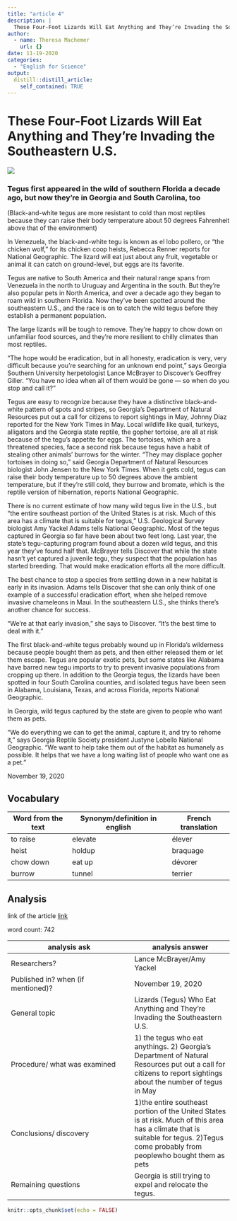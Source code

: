 ```yaml
---
title: "article 4"
description: |
  These Four-Foot Lizards Will Eat Anything and They’re Invading the Southeastern U.S.
author:
  - name: Theresa Machemer
    url: {}
date: 11-19-2020
categories:
  - "English for Science"
output:
  distill::distill_article:
    self_contained: TRUE
---
```


# These Four-Foot Lizards Will Eat Anything and They’re Invading the Southeastern U.S.

![](../image/article 4.jpg)

### Tegus first appeared in the wild of southern Florida a decade ago, but now they’re in Georgia and South Carolina, too
(Black-and-white tegus are more resistant to cold than most reptiles because they can raise their body temperature about 50 degrees Fahrenheit above that of the environment)

In Venezuela, the black-and-white tegu is known as el lobo pollero, or “the chicken wolf,” for its chicken coop heists, Rebecca Renner reports for National Geographic. The lizard will eat just about any fruit, vegetable or animal it can catch on ground-level, but eggs are its favorite.

Tegus are native to South America and their natural range spans from Venezuela in the north to Uruguay and Argentina in the south. But they’re also popular pets in North America, and over a decade ago they began to roam wild in southern Florida. Now they’ve been spotted around the southeastern U.S., and the race is on to catch the wild tegus before they establish a permanent population.

The large lizards will be tough to remove. They’re happy to chow down on unfamiliar food sources, and they’re more resilient to chilly climates than most reptiles.

“The hope would be eradication, but in all honesty, eradication is very, very difficult because you’re searching for an unknown end point,” says Georgia Southern University herpetologist Lance McBrayer to Discover’s Geoffrey Giller. “You have no idea when all of them would be gone — so when do you stop and call it?”

Tegus are easy to recognize because they have a distinctive black-and-white pattern of spots and stripes, so Georgia’s Department of Natural Resources put out a call for citizens to report sightings in May, Johnny Diaz reported for the New York Times in May. Local wildlife like quail, turkeys, alligators and the Georgia state reptile, the gopher tortoise, are all at risk because of the tegu’s appetite for eggs.
The tortoises, which are a threatened species, face a second risk because tegus have a habit of stealing other animals’ burrows for the winter. “They may displace gopher tortoises in doing so,” said Georgia Department of Natural Resources biologist John Jensen to the New York Times.
When it gets cold, tegus can raise their body temperature up to 50 degrees above the ambient temperature, but if they’re still cold, they burrow and bromate, which is the reptile version of hibernation, reports National Geographic.

There is no current estimate of how many wild tegus live in the U.S., but “the entire southeast portion of the United States is at risk. Much of this area has a climate that is suitable for tegus,” U.S. Geological Survey biologist Amy Yackel Adams tells National Geographic.
Most of the tegus captured in Georgia so far have been about two feet long. Last year, the state’s tegu-capturing program found about a dozen wild tegus, and this year they’ve found half that. McBrayer tells Discover that while the state hasn’t yet captured a juvenile tegu, they suspect that the population has started breeding. That would make eradication efforts all the more difficult.

The best chance to stop a species from settling down in a new habitat is early in its invasion. Adams tells Discover that she can only think of one example of a successful eradication effort, when she helped remove invasive chameleons in Maui. In the southeastern U.S., she thinks there’s another chance for success.

“We’re at that early invasion,” she says to Discover. “It’s the best time to deal with it.”

The first black-and-white tegus probably wound up in Florida’s wilderness because people bought them as pets, and then either released them or let them escape. Tegus are popular exotic pets, but some states like Alabama have barred new tegu imports to try to prevent invasive populations from cropping up there. In addition to the Georgia tegus, the lizards have been spotted in four South Carolina counties, and isolated tegus have been seen in Alabama, Louisiana, Texas, and across Florida, reports National Geographic.

In Georgia, wild tegus captured by the state are given to people who want them as pets.

“We do everything we can to get the animal, capture it, and try to rehome it,” says Georgia Reptile Society president Justyne Lobello National Geographic. “We want to help take them out of the habitat as humanely as possible. It helps that we have a long waiting list of people who want one as a pet.”

November 19, 2020

## Vocabulary

 Word from the text | Synonym/definition in english | French translation
------------------- | ------------------------------ | -------------------
   to raise       |	               elevate           |	 élever
        heist	    |           holdup              |  braquage
     	   chow down       |            	 eat up           |  dévorer
     	    burrow |      tunnel        |terrier
     	    

## Analysis

link of the article
[link](https://www.smithsonianmag.com/smart-news/these-four-foot-lizards-will-eat-anything-and-theyre-invading-southeastern-us-180976350/?spMailingID=43945578&spJobID=1881605073&spReportId=MTg4MTYwNTA3MwS2&page=2&spUserID=MTA2MTUwMTExMjQ5NAS2)

 word count: 742
 
analysis ask     | analysis answer
---------------- | -------------
Researchers?     | Lance McBrayer/Amy Yackel 
Published in? when (if mentioned)? | November 19, 2020
General topic    | Lizards (Tegus) Who Eat Anything and They’re Invading the Southeastern U.S.
Procedure/ what was examined |1) the tegus who eat anythings. 2) Georgia’s Department of Natural Resources put out a call for citizens to report sightings about the number of tegus in May
Conclusions/ discovery | 1)the entire southeast portion of the United States is at risk. Much of this area has a climate that is suitable for tegus. 2)Tegus come probably from peoplewho bought them as pets
Remaining questions | Georgia is still trying to expel and relocate the tegus.

```r
knitr::opts_chunk$set(echo = FALSE)
```

